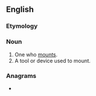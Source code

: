 ==English==

===Etymology===
{{suffix|en|mount|er}}

===Noun===
{{en-noun}}

# One who [[mount]]s.
# A tool or device used to mount.

===Anagrams===
* {{anagrams|en|monture|remount}}